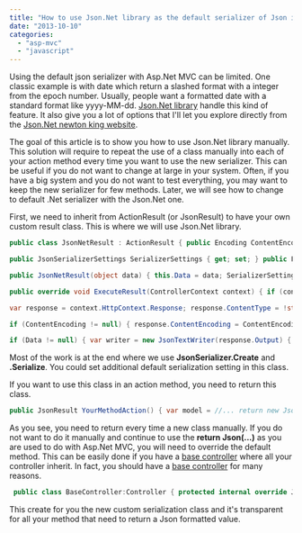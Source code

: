 ```yaml
---
title: "How to use Json.Net library as the default serializer of Json in Asp.Net"
date: "2013-10-10"
categories: 
  - "asp-mvc"
  - "javascript"
---
```


Using the default json serializer with Asp.Net MVC can be limited. One classic example is with date which return a slashed format with a integer from the epoch number. Usually, people want a formatted date with a standard format like yyyy-MM-dd. [Json.Net library](http://james.newtonking.com/json) handle this kind of feature. It also give you a lot of options that I'll let you explore directly from the [Json.Net newton king website](http://james.newtonking.com/json).

The goal of this article is to show you how to use Json.Net library manually. This solution will require to repeat the use of a class manually into each of your action method every time you want to use the new serializer. This can be useful if you do not want to change at large in your system. Often, if you have a big system and you do not want to test everything, you may want to keep the new serializer for few methods. Later, we will see how to change to default .Net serializer with the Json.Net one.

First, we need to inherit from ActionResult (or JsonResult) to have your own custom result class. This is where we will use Json.Net library.

```csharp
public class JsonNetResult : ActionResult { public Encoding ContentEncoding { get; set; } public string ContentType { get; set; } public object Data { get; set; }

public JsonSerializerSettings SerializerSettings { get; set; } public Formatting Formatting { get; set; }

public JsonNetResult(object data) { this.Data = data; SerializerSettings = new JsonSerializerSettings(); Formatting = Formatting.Indented; }

public override void ExecuteResult(ControllerContext context) { if (context == null) { throw new ArgumentNullException("context"); }

var response = context.HttpContext.Response; response.ContentType = !string.IsNullOrEmpty(ContentType) ? ContentType : "application/json";

if (ContentEncoding != null) { response.ContentEncoding = ContentEncoding; }

if (Data != null) { var writer = new JsonTextWriter(response.Output) { Formatting = Formatting }; var serializer = JsonSerializer.Create(SerializerSettings); serializer.Serialize(writer, Data); writer.Flush(); } } } 
``` 
Most of the work is at the end where we use **JsonSerializer.Create** and **.Serialize**. You could set additional default serialization setting in this class.

If you want to use this class in an action method, you need to return this class. 

```csharp
public JsonResult YourMethodAction() { var model = //... return new JsonNetResult(model); } 
```

As you see, you need to return every time a new class manually. If you do not want to do it manually and continue to use the **return Json(...)** as you are used to do with Asp.Net MVC, you will need to override the default method. This can be easily done if you have a [base controller](http://patrickdesjardins.com/blog/enterprise-asp-net-mvc-part-3-controller) where all your controller inherit. In fact, you should have a [base controller](http://patrickdesjardins.com/blog/enterprise-asp-net-mvc-part-3-controller) for many reasons.


```csharp
 public class BaseController:Controller { protected internal override JsonResult Json(object data) { return new JsonNetResult(data); } } 
```

This create for you the new custom serialization class and it's transparent for all your method that need to return a Json formatted value.

